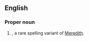 ==English==

===Proper noun===
{{infl|en|proper noun}}

# {{given name|female}}, a rare spelling variant of [[Meredith]].